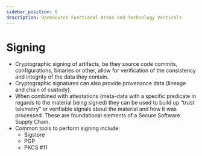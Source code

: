 ```yaml
---
sidebar_position: 6
description: OpenSource Functional Areas and Technology Verticals
---
```


# Signing

- Cryptographic signing of artifacts, be they source code commits, configurations, binaries or other, allow for verification of the consistency and integrity of the data they contain.
- Cryptographic signatures can also provide provenance data (lineage and chain of custody). 
- When combined with attestations (meta-data with a specific predicate in regards to the material being signed) they can be used to build up “trust telemetry” or verifiable signals about the material and how it was processed. These are foundational elements of a Secure Software Supply Chain.
- Common tools to perform signing include:
  - Sigstore
  - PGP
  - PKCS #11

